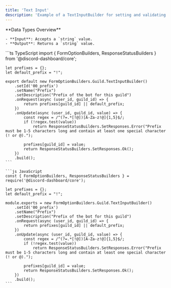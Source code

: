 ```yaml
---
title: 'Text Input'
description: 'Example of a TextInputBuilder for setting and validating a command prefix in a Discord bot on a specific guild'
---
```


<Info>
    **Data Types Overview**

    - **Input**: Accepts a `string` value.
    - **Output**: Returns a `string` value.
</Info>

<CodeGroup>
    ```ts TypeScript
    import { FormOptionBuilders, ResponseStatusBuilders } from '@discord-dashboard/core';

    let prefixes = {};
    let default_prefix = "!";

    export default new FormOptionBuilders.Guild.TextInputBuilder()
        .setId('00_prefix')
        .setName("Prefix")
        .setDescription("Prefix of the bot for this guild")
        .onRequest(async (user_id, guild_id) => {
            return prefixes[guild_id] || default_prefix;
        })
        .onUpdate(async (user_id, guild_id, value) => {
            const regex = /^(?=.*[!@])[A-Za-z!@]{1,5}$/;
            if (!regex.test(value))
                return ResponseStatusBuilders.SetResponses.Error("Prefix must be 1-5 characters long and contain at least one special character (! or @).");

            prefixes[guild_id] = value;
            return ResponseStatusBuilders.SetResponses.Ok();
        })
        .build();
    ```

    ```js JavaScript
    const { FormOptionBuilders, ResponseStatusBuilders } = require('@discord-dashboard/core');

    let prefixes = {};
    let default_prefix = "!";

    module.exports = new FormOptionBuilders.Guild.TextInputBuilder()
        .setId('00_prefix')
        .setName("Prefix")
        .setDescription("Prefix of the bot for this guild")
        .onRequest(async (user_id, guild_id) => {
            return prefixes[guild_id] || default_prefix;
        })
        .onUpdate(async (user_id, guild_id, value) => {
            const regex = /^(?=.*[!@])[A-Za-z!@]{1,5}$/;
            if (!regex.test(value))
                return ResponseStatusBuilders.SetResponses.Error("Prefix must be 1-5 characters long and contain at least one special character (! or @).");

            prefixes[guild_id] = value;
            return ResponseStatusBuilders.SetResponses.Ok();
        })
        .build();
    ```
</CodeGroup>